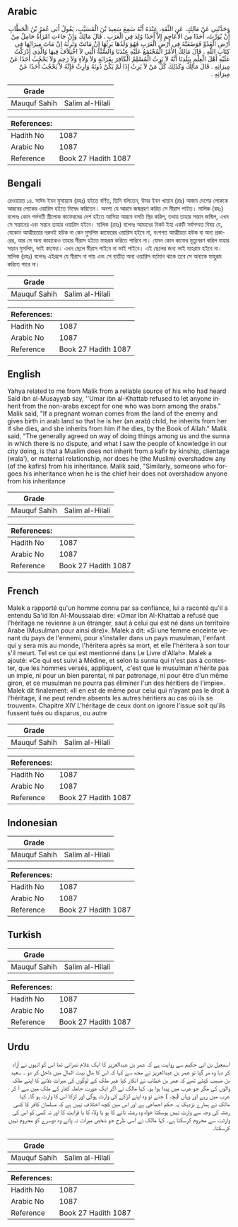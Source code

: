 ## Arabic


<div dir="rtl" lang="ar" style={{fontSize:'larger',backgroundColor:'#f8f9fa',padding:20}}>
وَحَدَّثَنِي عَنْ مَالِكٍ، عَنِ الثِّقَةِ، عِنْدَهُ أَنَّهُ سَمِعَ سَعِيدَ بْنَ الْمُسَيَّبِ، يَقُولُ أَبَى عُمَرُ بْنُ الْخَطَّابِ أَنْ يُوَرِّثَ، أَحَدًا مِنَ الأَعَاجِمِ إِلاَّ أَحَدًا وُلِدَ فِي الْعَرَبِ ‏.‏ قَالَ مَالِكٌ وَإِنْ جَاءَتِ امْرَأَةٌ حَامِلٌ مِنْ أَرْضِ الْعَدُوِّ فَوَضَعَتْهُ فِي أَرْضِ الْعَرَبِ فَهُوَ وَلَدُهَا يَرِثُهَا إِنْ مَاتَتْ وَتَرِثُهُ إِنْ مَاتَ مِيرَاثَهَا فِي كِتَابِ اللَّهِ ‏.‏ قَالَ مَالِكٌ الأَمْرُ الْمُجْتَمَعُ عَلَيْهِ عِنْدَنَا وَالسُّنَّةُ الَّتِي لاَ اخْتِلاَفَ فِيهَا وَالَّذِي أَدْرَكْتُ عَلَيْهِ أَهْلَ الْعِلْمِ بِبَلَدِنَا أَنَّهُ لاَ يَرِثُ الْمُسْلِمُ الْكَافِرَ بِقَرَابَةٍ وَلاَ وَلاَءٍ وَلاَ رَحِمٍ وَلاَ يَحْجُبُ أَحَدًا عَنْ مِيرَاثِهِ ‏.‏ قَالَ مَالِكٌ وَكَذَلِكَ كُلُّ مَنْ لاَ يَرِثُ إِذَا لَمْ يَكُنْ دُونَهُ وَارِثٌ فَإِنَّهُ لاَ يَحْجُبُ أَحَدًا عَنْ مِيرَاثِهِ ‏.‏
</div>
<div style={{backgroundColor:'#f8f9fa',padding:20, marginBottom: 10}}><table> <thead> <tr> <th>Grade</th> <th></th> </tr> </thead> <tbody> <tr><td>Mauquf Sahih</td><td>Salim al-Hilali</td></tr></tbody></table><table> <thead> <tr> <th>References:</th> <th></th> </tr> </thead> <tbody><tr><td>Hadith No</td><td>1087</td></tr><tr><td>Arabic No</td><td>1087</td></tr><tr><td>Reference</td><td>Book 27 Hadith 1087</td></tr></tbody></table></div>

## Bengali


<div dir="ltr" lang="bn" style={{fontSize:'larger',backgroundColor:'#f8f9fa',padding:20}}>
রেওয়ায়ত ১৪. সাঈদ ইবন মুসায়্যাব (রহঃ) হইতে বর্ণিত, তিনি বলিতেন, উমর ইবন খাত্তাব (রাঃ) আজম দেশের লোককে আরবের লোকের ওয়ারিস হইতে নিষেধ করিতেন। অবশ্য যে আরবে জন্মগ্রহণ করিত সে মীরাস পাইত। মালিক (রহঃ) বলেনঃ কোন গর্ভবতী স্ত্রীলোক কাফেরদের দেশ হইতে আসিয়া আরবে বসতি স্থির করিল, তথায় তাহার সন্তান জন্মিল, এখন সে সন্তানের এবং সন্তান তাহার ওয়ারিস হইবে। মালিক (রহঃ) বলেনঃ আমাদের নিকট ইহা একটি সর্বসম্মত বিষয় যে, যেকোন আত্মীয়তার দরুনই হউক না কেন মুসলিম কাফেরের ওয়ারিস হইবে না, বংশগত আত্মীয়তা হউক বা অন্য প্রকারের, আর সে অন্য কাহাকেও তাহার মীরাস হইতে মাহরূম করিতে পারিবে না। যেমন কোন কাফের মৃত্যুবরণ করিল যাহার সন্তান মুসলিম, ভাই কাফের। এখন ছেলে মীরাস পাইবে না ভাই পাইবে। এই ছেলের জন্য ভাই মাহরাম হইবে না। মালিক (রহঃ) বলেনঃ এইরূপে যে মীরাস না পায় এবং সে ব্যতীত অন্য ওয়ারিস বর্তমান থাকে তবে সে অন্যকে মাহুরূম করিতে পারে না।
</div>
<div style={{backgroundColor:'#f8f9fa',padding:20, marginBottom: 10}}><table> <thead> <tr> <th>Grade</th> <th></th> </tr> </thead> <tbody> <tr><td>Mauquf Sahih</td><td>Salim al-Hilali</td></tr></tbody></table><table> <thead> <tr> <th>References:</th> <th></th> </tr> </thead> <tbody><tr><td>Hadith No</td><td>1087</td></tr><tr><td>Arabic No</td><td>1087</td></tr><tr><td>Reference</td><td>Book 27 Hadith 1087</td></tr></tbody></table></div>

## English


<div dir="ltr" lang="en" style={{fontSize:'larger',backgroundColor:'#f8f9fa',padding:20}}>
Yahya related to me from Malik from a reliable source of his who had heard Said ibn al-Musayyab say, ''Umar ibn al-Khattab refused to let anyone inherit from the non-arabs except for one who was born among the arabs." Malik said, "If a pregnant woman comes from the land of the enemy and gives birth in arab land so that he is her (an arab) child, he inherits from her if she dies, and she inherits from him if he dies, by the Book of Allah." Malik said, "The generally agreed on way of doing things among us and the sunna in which there is no dispute, and what I saw the people of knowledge in our city doing, is that a Muslim does not inherit from a kafir by kinship, clientage (wala'), or maternal relationship, nor does he (the Muslim) overshadow any (of the kafirs) from his inheritance. Malik said, "Similarly, someone who forgoes his inheritance when he is the chief heir does not overshadow anyone from his inheritance
</div>
<div style={{backgroundColor:'#f8f9fa',padding:20, marginBottom: 10}}><table> <thead> <tr> <th>Grade</th> <th></th> </tr> </thead> <tbody> <tr><td>Mauquf Sahih</td><td>Salim al-Hilali</td></tr></tbody></table><table> <thead> <tr> <th>References:</th> <th></th> </tr> </thead> <tbody><tr><td>Hadith No</td><td>1087</td></tr><tr><td>Arabic No</td><td>1087</td></tr><tr><td>Reference</td><td>Book 27 Hadith 1087</td></tr></tbody></table></div>

## French


<div dir="ltr" lang="fr" style={{fontSize:'larger',backgroundColor:'#f8f9fa',padding:20}}>
Malek a rapporté qu'un homme connu par sa confiance, lui a raconté qu'il a entendu Sa'id Ibn Al-Moussaiab dire: «Omar Ibn Al-Khattab a refusé que l'héritage ne revienne à un étranger, saut à celui qui est né dans un territoire Arabe (Musulman pour ainsi dire)». Malek a dit: «Si une femme enceinte venant du pays de l'ennemi, pour s'installer dans un pays musulman, l'enfant qui y sera mis au monde, l'héritera après sa mort, et elle l'héritera à son tour s'il meurt. Tel est ce qui est mentionné dans Le Livre d'Allah». Malek a ajouté: «Ce qui est suivi à Médine, et selon la sunna qui n'est pas à contester, que les hommes versés, appliquent, .c'est que le musulman n'hérite pas un impie, ni pour un bien parental, ni par patronage, ni pour être d'un même giron, et ce musulman ne pourra pas éliminer l'un des héritiers de l'impie». Malek dit finalement: «II en est de même pour celui qui n'ayant pas le droit à l'héritage, il ne peut rendre absents les autres héritiers au cas où ils se trouvent». Chapitre XIV L'héritage de ceux dont on ignore l'issue soit qu'ils fussent tués ou disparus, ou autre
</div>
<div style={{backgroundColor:'#f8f9fa',padding:20, marginBottom: 10}}><table> <thead> <tr> <th>Grade</th> <th></th> </tr> </thead> <tbody> <tr><td>Mauquf Sahih</td><td>Salim al-Hilali</td></tr></tbody></table><table> <thead> <tr> <th>References:</th> <th></th> </tr> </thead> <tbody><tr><td>Hadith No</td><td>1087</td></tr><tr><td>Arabic No</td><td>1087</td></tr><tr><td>Reference</td><td>Book 27 Hadith 1087</td></tr></tbody></table></div>

## Indonesian


<div dir="ltr" lang="id" style={{fontSize:'larger',backgroundColor:'#f8f9fa',padding:20}}>

</div>
<div style={{backgroundColor:'#f8f9fa',padding:20, marginBottom: 10}}><table> <thead> <tr> <th>Grade</th> <th></th> </tr> </thead> <tbody> <tr><td>Mauquf Sahih</td><td>Salim al-Hilali</td></tr></tbody></table><table> <thead> <tr> <th>References:</th> <th></th> </tr> </thead> <tbody><tr><td>Hadith No</td><td>1087</td></tr><tr><td>Arabic No</td><td>1087</td></tr><tr><td>Reference</td><td>Book 27 Hadith 1087</td></tr></tbody></table></div>

## Turkish


<div dir="ltr" lang="tr" style={{fontSize:'larger',backgroundColor:'#f8f9fa',padding:20}}>

</div>
<div style={{backgroundColor:'#f8f9fa',padding:20, marginBottom: 10}}><table> <thead> <tr> <th>Grade</th> <th></th> </tr> </thead> <tbody> <tr><td>Mauquf Sahih</td><td>Salim al-Hilali</td></tr></tbody></table><table> <thead> <tr> <th>References:</th> <th></th> </tr> </thead> <tbody><tr><td>Hadith No</td><td>1087</td></tr><tr><td>Arabic No</td><td>1087</td></tr><tr><td>Reference</td><td>Book 27 Hadith 1087</td></tr></tbody></table></div>

## Urdu


<div dir="rtl" lang="ur" style={{fontSize:'larger',backgroundColor:'#f8f9fa',padding:20}}>
اسمعیل بن ابی حکیم سے روایت ہے کہ عمر بن عبدالعزیز کا ایک غلام نصرانی تھا اس کو انہوں نے آزاد کر دیا وہ مر گیا تو عمر بن عبدالعزیز نے مجھ سے کہا کہ اس کا مال بیت المال میں داخل کر دو ۔ سعید بن مسیب کہتے تھے کہ عمر بن خطاب نے انکار کیا غیر ملک کے لوگوں کی میراث دلانے کا اپنے ملک والوں کی مگر جو عرب میں پیدا ہوا ہو۔ کہا مالک نے اگر ایک عورت حاملہ کفار کے ملک میں سے آ کر عرب میں رہے اور وہاں (بچہ ) جنے تو وہ اپنے لڑکے کی وارث ہوگی اور لڑکا اس کا وارث ہو گا۔ کہا مالک نے ہمارے نزدیک یہ حکم اجماعی ہے اور اس میں کچھ اختلاف نہیں ہے کہ مسلمان کافر کا کسی رشتہ کی وجہ سے وارث نہیں ہوسکتا خواہ وہ رشتہ نانے کا ہو یا ولاء کا یا قرابت کا اور نہ کسی کو اس کی وارثت سے محروم کرسکتا ہے۔ کہا مالک نے اسی طرح جو شخص میراث نہ پائے وہ دوسرے کو محروم نہیں کرسکتا۔
</div>
<div style={{backgroundColor:'#f8f9fa',padding:20, marginBottom: 10}}><table> <thead> <tr> <th>Grade</th> <th></th> </tr> </thead> <tbody> <tr><td>Mauquf Sahih</td><td>Salim al-Hilali</td></tr></tbody></table><table> <thead> <tr> <th>References:</th> <th></th> </tr> </thead> <tbody><tr><td>Hadith No</td><td>1087</td></tr><tr><td>Arabic No</td><td>1087</td></tr><tr><td>Reference</td><td>Book 27 Hadith 1087</td></tr></tbody></table></div>
